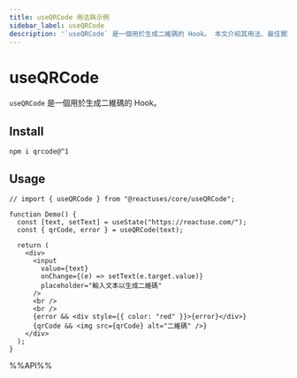 ```yaml
---
title: useQRCode 用法與示例
sidebar_label: useQRCode
description: '`useQRCode` 是一個用於生成二維碼的 Hook。 本文介紹其用法、最佳實踐與代碼示例。適用於 React 開發中需要處理副作用的場景。'
---
```

# useQRCode

`useQRCode` 是一個用於生成二維碼的 Hook。

## Install

```shell
npm i qrcode@^1
```

## Usage

```tsx live 
// import { useQRCode } from "@reactuses/core/useQRCode";

function Demo() {
  const [text, setText] = useState("https://reactuse.com/");
  const { qrCode, error } = useQRCode(text);

  return (
    <div>
      <input
        value={text}
        onChange={(e) => setText(e.target.value)}
        placeholder="輸入文本以生成二維碼"
      />
      <br />
      <br />
      {error && <div style={{ color: "red" }}>{error}</div>}
      {qrCode && <img src={qrCode} alt="二維碼" />}
    </div>
  );
}
```

%%API%%
